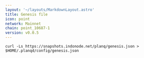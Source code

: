 ```yaml
---
layout: '~/layouts/MarkdownLayout.astro'
title: Genesis file
icon: point
network: Mainnet
chain: point_10687-1
version: v0.0.5
---
```

```
curl -Ls https://snapshots.indonode.net/planq/genesis.json > $HOME/.planqd/config/genesis.json
```